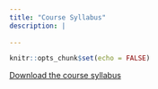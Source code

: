 ---
title: "Course Syllabus"
description: |
  
---

```{r setup, include=FALSE}
knitr::opts_chunk$set(echo = FALSE)
```

[Download the course syllabus](https://github.com/uo-datasci-specialization/c4-ml-fall-2022/raw/main/Syllabus_EDUC654.pdf)